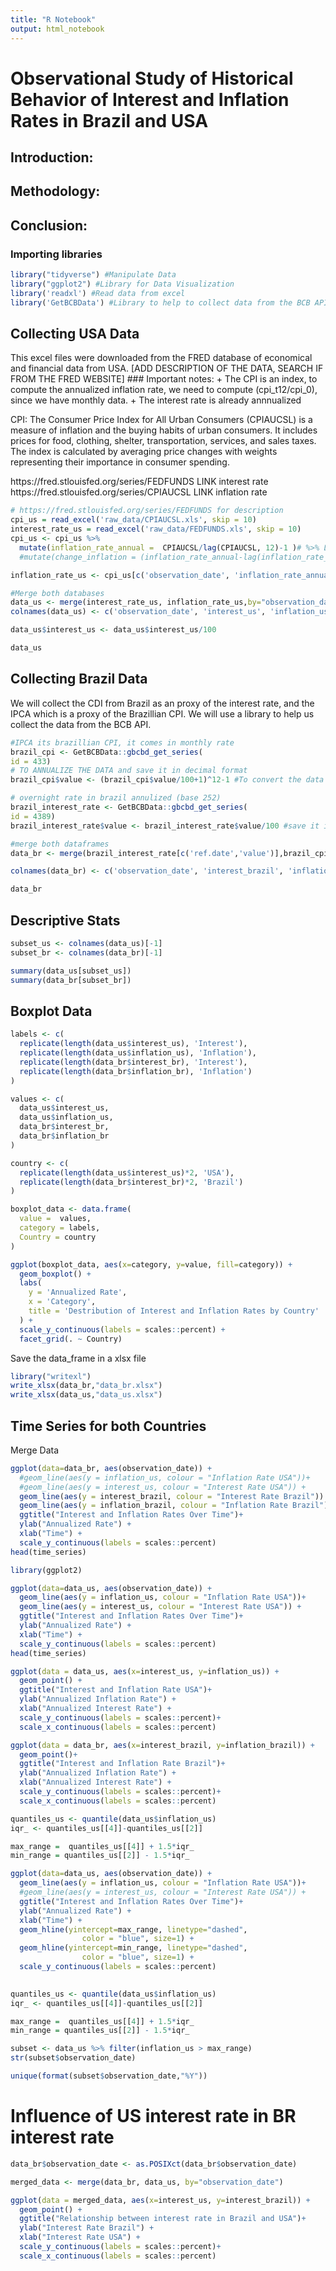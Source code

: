 ```yaml
---
title: "R Notebook"
output: html_notebook
---
```


# Observational Study of Historical Behavior of Interest and Inflation Rates in Brazil and USA

## Introduction:

## Methodology:

## Conclusion:

### Importing libraries
```r
library("tidyverse") #Manipulate Data
library("ggplot2") #Library for Data Visualization
library('readxl') #Read data from excel
library('GetBCBData') #Library to help to collect data from the BCB API (Central Bank of Brazil)
```
## Collecting USA Data

This excel files were downloaded from the FRED database of economical and financial data from USA.
[ADD DESCRIPTION OF THE DATA, SEARCH IF FROM THE FRED WEBSITE]
### Important notes:
+ The CPI is an index, to compute the annualized inflation rate, we need to compute (cpi_t12/cpi_0), since we have monthly data.
+ The interest rate is already annnualized

CPI: The Consumer Price Index for All Urban Consumers (CPIAUCSL) is a measure of inflation and the buying habits of urban consumers. It includes prices for food, clothing, shelter, transportation, services, and sales taxes. The index is calculated by averaging price changes with weights representing their importance in consumer spending. 


https://fred.stlouisfed.org/series/FEDFUNDS LINK interest rate
https://fred.stlouisfed.org/series/CPIAUCSL LINK inflation rate
```r
# https://fred.stlouisfed.org/series/FEDFUNDS for description
cpi_us = read_excel('raw_data/CPIAUCSL.xls', skip = 10)
interest_rate_us = read_excel('raw_data/FEDFUNDS.xls', skip = 10)
cpi_us <- cpi_us %>%
  mutate(inflation_rate_annual =  CPIAUCSL/lag(CPIAUCSL, 12)-1 )# %>% LATER WHEN WE DECIDE TO COMPUTE THE CHANGE
  #mutate(change_inflation = (inflation_rate_annual-lag(inflation_rate_annual)))

inflation_rate_us <- cpi_us[c('observation_date', 'inflation_rate_annual')]

#Merge both databases
data_us <- merge(interest_rate_us, inflation_rate_us,by="observation_date")
colnames(data_us) <- c('observation_date', 'interest_us', 'inflation_us')

data_us$interest_us <- data_us$interest_us/100

data_us
```

## Collecting Brazil Data
We will collect the CDI from Brazil as an proxy of the interest rate, and the IPCA which is a proxy of the Brazillian CPI. We will use a library to help us collect the data from the BCB API.
```r

#IPCA its brazillian CPI, it comes in monthly rate
brazil_cpi <- GetBCBData::gbcbd_get_series(
id = 433)
# TO ANNUALIZE THE DATA and save it in decimal format
brazil_cpi$value <- (brazil_cpi$value/100+1)^12-1 #To convert the data into annualized IPCA

# overnight rate in brazil annulized (base 252)
brazil_interest_rate <- GetBCBData::gbcbd_get_series(
id = 4389)
brazil_interest_rate$value <- brazil_interest_rate$value/100 #save it in decimal format

#merge both dataframes
data_br <- merge(brazil_interest_rate[c('ref.date','value')],brazil_cpi[c('ref.date','value')],by="ref.date")

colnames(data_br) <- c('observation_date', 'interest_brazil', 'inflation_brazil')

data_br
```

## Descriptive Stats

```r
subset_us <- colnames(data_us)[-1]
subset_br <- colnames(data_br)[-1]

summary(data_us[subset_us])
summary(data_br[subset_br])
```
## Boxplot Data
```r
labels <- c(
  replicate(length(data_us$interest_us), 'Interest'),
  replicate(length(data_us$inflation_us), 'Inflation'),
  replicate(length(data_br$interest_br), 'Interest'),
  replicate(length(data_br$inflation_br), 'Inflation')
)

values <- c(
  data_us$interest_us, 
  data_us$inflation_us,
  data_br$interest_br,
  data_br$inflation_br
)

country <- c(
  replicate(length(data_us$interest_us)*2, 'USA'),
  replicate(length(data_br$interest_br)*2, 'Brazil')
)

boxplot_data <- data.frame(
  value =  values,
  category = labels,
  Country = country
)

ggplot(boxplot_data, aes(x=category, y=value, fill=category)) +
  geom_boxplot() + 
  labs(
    y = 'Annualized Rate',
    x = 'Category',
    title = 'Destribution of Interest and Inflation Rates by Country'
  ) +
  scale_y_continuous(labels = scales::percent) +
  facet_grid(. ~ Country)
```

Save the data_frame in a xlsx file
```r
library("writexl")
write_xlsx(data_br,"data_br.xlsx")
write_xlsx(data_us,"data_us.xlsx")
```

## Time Series for both Countries

Merge Data
```r

ggplot(data=data_br, aes(observation_date)) +
  #geom_line(aes(y = inflation_us, colour = "Inflation Rate USA"))+
  #geom_line(aes(y = interest_us, colour = "Interest Rate USA")) +
  geom_line(aes(y = interest_brazil, colour = "Interest Rate Brazil")) +
  geom_line(aes(y = inflation_brazil, colour = "Inflation Rate Brazil"))+
  ggtitle("Interest and Inflation Rates Over Time")+
  ylab("Annualized Rate") +
  xlab("Time") +
  scale_y_continuous(labels = scales::percent)
head(time_series)
```


```r
library(ggplot2)

ggplot(data=data_us, aes(observation_date)) +
  geom_line(aes(y = inflation_us, colour = "Inflation Rate USA"))+
  geom_line(aes(y = interest_us, colour = "Interest Rate USA")) +
  ggtitle("Interest and Inflation Rates Over Time")+
  ylab("Annualized Rate") +
  xlab("Time") +
  scale_y_continuous(labels = scales::percent)
head(time_series)
```

```r
ggplot(data = data_us, aes(x=interest_us, y=inflation_us)) +
  geom_point() +
  ggtitle("Interest and Inflation Rate USA")+
  ylab("Annualized Inflation Rate") +
  xlab("Annualized Interest Rate") +
  scale_y_continuous(labels = scales::percent)+
  scale_x_continuous(labels = scales::percent)

```


```r
ggplot(data = data_br, aes(x=interest_brazil, y=inflation_brazil)) +
  geom_point()+
  ggtitle("Interest and Inflation Rate Brazil")+
  ylab("Annualized Inflation Rate") +
  xlab("Annualized Interest Rate") +
  scale_y_continuous(labels = scales::percent)+
  scale_x_continuous(labels = scales::percent)


```
```r
quantiles_us <- quantile(data_us$inflation_us)
iqr_ <- quantiles_us[[4]]-quantiles_us[[2]]

max_range =  quantiles_us[[4]] + 1.5*iqr_
min_range = quantiles_us[[2]] - 1.5*iqr_

ggplot(data=data_us, aes(observation_date)) +
  geom_line(aes(y = inflation_us, colour = "Inflation Rate USA"))+
  #geom_line(aes(y = interest_us, colour = "Interest Rate USA")) +
  ggtitle("Interest and Inflation Rates Over Time")+
  ylab("Annualized Rate") +
  xlab("Time") +
  geom_hline(yintercept=max_range, linetype="dashed", 
                color = "blue", size=1) +
  geom_hline(yintercept=min_range, linetype="dashed", 
                color = "blue", size=1) +
  scale_y_continuous(labels = scales::percent) 
 


```

```r
quantiles_us <- quantile(data_us$inflation_us)
iqr_ <- quantiles_us[[4]]-quantiles_us[[2]]

max_range =  quantiles_us[[4]] + 1.5*iqr_
min_range = quantiles_us[[2]] - 1.5*iqr_

subset <- data_us %>% filter(inflation_us > max_range)
str(subset$observation_date)

unique(format(subset$observation_date,"%Y"))
```

# Influence of US interest rate in BR interest rate
```r
data_br$observation_date <- as.POSIXct(data_br$observation_date)

merged_data <- merge(data_br, data_us, by="observation_date")

ggplot(data = merged_data, aes(x=interest_us, y=interest_brazil)) +
  geom_point() +
  ggtitle("Relationship between interest rate in Brazil and USA")+
  ylab("Interest Rate Brazil") +
  xlab("Interest Rate USA") +
  scale_y_continuous(labels = scales::percent)+
  scale_x_continuous(labels = scales::percent)

```

